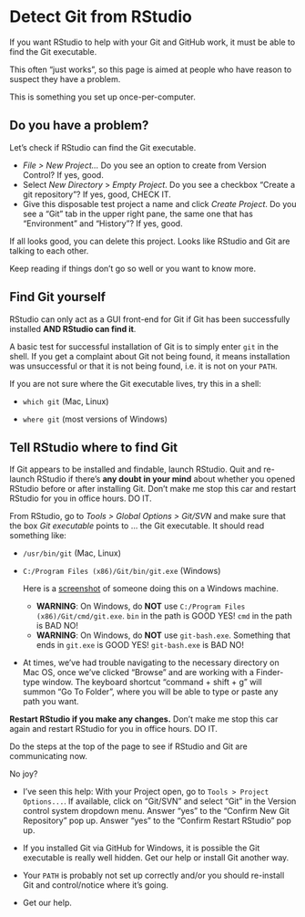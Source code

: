 # Detect Git from RStudio {#rstudio-see-git}

If you want RStudio to help with your Git and GitHub work, it must be able to find the Git executable.

This often "just works", so this page is aimed at people who have reason to suspect they have a problem.

This is something you set up once-per-computer.

## Do you have a problem?

Let's check if RStudio can find the Git executable.

  * *File > New Project...* Do you see an option to create from Version Control? If yes, good.
  * Select *New Directory* > *Empty Project*. Do you see a checkbox "Create a git repository"? If yes, good, CHECK IT.
  * Give this disposable test project a name and click *Create Project*. Do you see a "Git" tab in the upper right pane, the same one that has "Environment" and "History"? If yes, good.
  
If all looks good, you can delete this project. Looks like RStudio and Git are talking to each other.

Keep reading if things don't go so well or you want to know more.

## Find Git yourself

RStudio can only act as a GUI front-end for Git if Git has been successfully installed  **AND RStudio can find it**.

A basic test for successful installation of Git is to simply enter `git` in the shell. If you get a complaint about Git not being found, it means installation was unsuccessful or that it is not being found, i.e. it is not on your `PATH`.

If you are not sure where the Git executable lives, try this in a shell:
  
* `which git` (Mac, Linux)

* `where git` (most versions of Windows)

## Tell RStudio where to find Git

If Git appears to be installed and findable, launch RStudio. Quit and re-launch RStudio if there's __any doubt in your mind__ about whether you opened RStudio before or after installing Git. Don't make me stop this car and restart RStudio for you in office hours. DO IT.

From RStudio, go to *Tools > Global Options > Git/SVN* and make sure that the box *Git executable* points to ... the Git executable. It should read something like:
  
  * `/usr/bin/git` (Mac, Linux)

  * `C:/Program Files (x86)/Git/bin/git.exe` (Windows)

    Here is a [screenshot](http://www.molecularecologist.com/wp-content/uploads/2013/11/Screenshot-2013-11-12-09.53.56-Copy1.png) of someone doing this on a Windows machine.

    - __WARNING__: On Windows, do __NOT__ use `C:/Program Files (x86)/Git/cmd/git.exe`. `bin` in the path is GOOD YES! `cmd` in the path is BAD NO!
    - __WARNING__: On Windows, do __NOT__ use `git-bash.exe`. Something that ends in `git.exe` is GOOD YES! `git-bash.exe` is BAD NO!

  * At times, we've had trouble navigating to the necessary directory on Mac OS, once we've clicked "Browse" and are working with a Finder-type window. The keyboard shortcut "command + shift + g" will summon "Go To Folder", where you will be able to type or paste any path you want.
  
**Restart RStudio if you make any changes.** Don't make me stop this car again and restart RStudio for you in office hours. DO IT.

Do the steps at the top of the page to see if RStudio and Git are communicating now.

No joy?

  * I've seen this help: With your Project open, go to `Tools > Project Options...`. If available, click on "Git/SVN" and select "Git" in the Version control system dropdown menu. Answer "yes" to the "Confirm New Git Repository" pop up. Answer "yes" to the "Confirm Restart RStudio" pop up.

  * If you installed Git via GitHub for Windows, it is possible the Git executable is really well hidden. Get our help or install Git another way.

  * Your `PATH` is probably not set up correctly and/or you should re-install Git and control/notice where it's going.

  * Get our help.